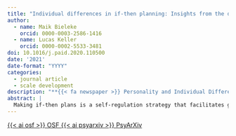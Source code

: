 ```yaml
---
title: "Individual differences in if-then planning: Insights from the development and application of the If-Then Planning Scale (ITPS)"
author:
  - name: Maik Bieleke
    orcid: 0000-0003-2586-1416
  - name: Lucas Keller
    orcid: 0000-0002-5533-3481
doi: 10.1016/j.paid.2020.110500
date: '2021'
date-format: "YYYY"
categories:
  - journal article
  - scale development
description: "**{{< fa newspaper >}} Personality and Individual Differences**"
abstract: |
  Making if-then plans is a self-regulation strategy that facilitates goal attainment. An open question is, however, whether there are individual differences in if-then planning. We, therefore, developed and validated the If-Then Planning Scale (ITPS) in three independent studies with more than 2600 participants. The ITPS is conceptually grounded in implementation intention theory, measuring whether individuals identify critical situations (if-part) and plan goal-directed behaviors (then-part) in terms of opportunities and obstacles. We established the psychometric qualities of the ITPS in Studies 1a and 1b and its convergent and discriminant validity in Studies 2 and 3. Applying the ITPS, we showed that if-then planning is associated with the attainment of environmental goals (Studies 1a and 1b), socioeconomic status (Studies 1a, 1b, and 2), and academic achievement (Study 3). Our results demonstrate individual differences in if-then planning that can be efficiently and reliably measured with the ITPS, and reveal systematic associations between these individual differences and goal attainment.
---
```


<!-- OSF -->
<a 
  target = "_blank" 
  class = "btn btn-dark rounded-pill" 
  href = "https://osf.io/w9635/" 
  role = "button">
{{< ai osf >}} OSF
</a>
<!-- PsyArXiv -->
<a 
  target = "_blank"
  class = "btn btn-dark rounded-pill"
  href = "https://psyarxiv.com/2efnv/"
  role = "button">
{{< ai psyarxiv >}} PsyArXiv
</a>
